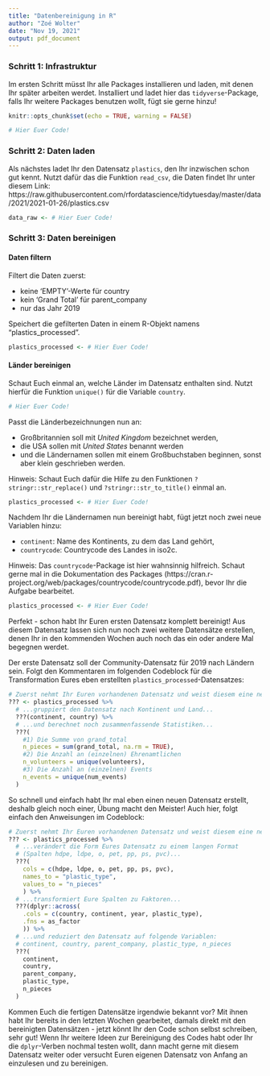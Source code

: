 ```yaml
---
title: "Datenbereinigung in R"
author: "Zoé Wolter"
date: "Nov 19, 2021"
output: pdf_document
---
```


### Schritt 1: Infrastruktur
Im ersten Schritt müsst Ihr alle Packages installieren und laden, mit denen Ihr später arbeiten werdet. Installiert und ladet hier das `tidyverse`-Package, falls Ihr weitere Packages benutzen wollt, fügt sie gerne hinzu!

```r
knitr::opts_chunk$set(echo = TRUE, warning = FALSE)

# Hier Euer Code!
```


### Schritt 2: Daten laden
Als nächstes ladet Ihr den Datensatz `plastics`, den Ihr inzwischen schon gut kennt. Nutzt dafür das die Funktion `read_csv`, die Daten findet Ihr unter diesem Link: https://raw.githubusercontent.com/rfordatascience/tidytuesday/master/data/2021/2021-01-26/plastics.csv

```r
data_raw <- # Hier Euer Code!
```


### Schritt 3: Daten bereinigen

#### Daten filtern
Filtert die Daten zuerst:

- keine 'EMPTY'-Werte für country
- kein 'Grand Total' für parent_company
- nur das Jahr 2019

Speichert die gefilterten Daten in einem R-Objekt namens "plastics_processed".

```r
plastics_processed <- # Hier Euer Code!
```

#### Länder bereinigen
Schaut Euch einmal an, welche Länder im Datensatz enthalten sind. Nutzt hierfür die Funktion `unique()` für die Variable `country`.

```r
# Hier Euer Code!
```

Passt die Länderbezeichnungen nun an:

- Großbritannien soll mit *United Kingdom* bezeichnet werden, 
- die USA sollen mit *United States* benannt werden
- und die Ländernamen sollen mit einem Großbuchstaben beginnen, sonst aber klein geschrieben werden.

Hinweis: Schaut Euch dafür die Hilfe zu den Funktionen `?stringr::str_replace()` und `?stringr::str_to_title()` einmal an.

```r
plastics_processed <- # Hier Euer Code!
```

Nachdem Ihr die Ländernamen nun bereinigt habt, fügt jetzt noch zwei neue Variablen hinzu: 

- `continent`: Name des Kontinents, zu dem das Land gehört,
- `countrycode`: Countrycode des Landes in iso2c.

Hinweis: Das `countrycode`-Package ist hier wahnsinnig hilfreich. Schaut gerne mal in die Dokumentation des Packages (https://cran.r-project.org/web/packages/countrycode/countrycode.pdf), bevor Ihr die Aufgabe bearbeitet.

```r
plastics_processed <- # Hier Euer Code!
```
Perfekt - schon habt Ihr Euren ersten Datensatz komplett bereinigt! 
Aus diesem Datensatz lassen sich nun noch zwei weitere Datensätze erstellen, denen Ihr in den kommenden Wochen auch noch das ein oder andere Mal begegnen werdet.

Der erste Datensatz soll der Community-Datensatz für 2019 nach Ländern sein. Folgt den Kommentaren im folgenden Codeblock für die Transformation Eures eben erstellten `plastics_processed`-Datensatzes:

```r
# Zuerst nehmt Ihr Euren vorhandenen Datensatz und weist diesem eine neue Bezeichnung zu...
??? <- plastics_processed %>% 
  # ...gruppiert den Datensatz nach Kontinent und Land...
  ???(continent, country) %>% 
  # ...und berechnet noch zusammenfassende Statistiken...
  ???(
    #1) Die Summe von grand_total
    n_pieces = sum(grand_total, na.rm = TRUE),
    #2) Die Anzahl an (einzelnen) Ehrenamtlichen
    n_volunteers = unique(volunteers),
    #3) Die Anzahl an (einzelnen) Events
    n_events = unique(num_events)
  )
```

So schnell und einfach habt Ihr mal eben einen neuen Datensatz erstellt, deshalb gleich noch einer, Übung macht den Meister! Auch hier, folgt einfach den Anweisungen im Codeblock:

```r
# Zuerst nehmt Ihr Euren vorhandenen Datensatz und weist diesem eine neue Bezeichnung zu...
??? <- plastics_processed %>%
  # ...verändert die Form Eures Datensatz zu einem langen Format 
  # (Spalten hdpe, ldpe, o, pet, pp, ps, pvc)...
  ???(
    cols = c(hdpe, ldpe, o, pet, pp, ps, pvc),
    names_to = "plastic_type",
    values_to = "n_pieces"
    ) %>%
  # ...transformiert Eure Spalten zu Faktoren...
  ???(dplyr::across(
    .cols = c(country, continent, year, plastic_type),
    .fns = as_factor
    )) %>%
  # ...und reduziert den Datensatz auf folgende Variablen:
  # continent, country, parent_company, plastic_type, n_pieces
  ???(
    continent,
    country,
    parent_company,
    plastic_type,
    n_pieces
  )
```

Kommen Euch die fertigen Datensätze irgendwie bekannt vor? Mit ihnen habt Ihr bereits in den letzten Wochen gearbeitet, damals direkt mit den bereinigten Datensätzen - jetzt könnt Ihr den Code schon selbst schreiben, sehr gut! Wenn Ihr weitere Ideen zur Bereinigung des Codes habt oder Ihr die `dplyr`-Verben nochmal testen wollt, dann macht gerne mit diesem Datensatz weiter oder versucht Euren eigenen Datensatz von Anfang an einzulesen und zu bereinigen. 